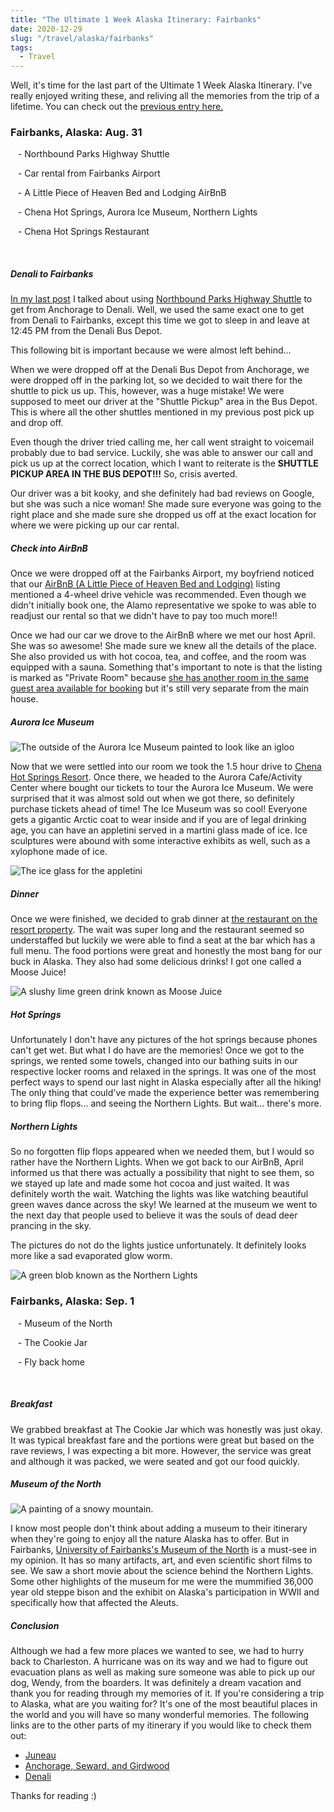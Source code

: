 ```yaml
---
title: "The Ultimate 1 Week Alaska Itinerary: Fairbanks"
date: 2020-12-29
slug: "/travel/alaska/fairbanks"
tags:
  - Travel
---
```



Well, it's time for the last part of the Ultimate 1 Week Alaska Itinerary. I've really enjoyed writing these,
and reliving all the memories from the trip of a lifetime. You can check out the [previous entry here.](https://arrayoflight.gatsbyjs.io/travel/alaska/denali)

### Fairbanks, Alaska: Aug. 31

<p>
<FontAwesomeIcon icon={['fas', 'shuttle-van']} size="lg"/>
&nbsp;&nbsp; - Northbound Parks Highway Shuttle
</p>
<p>
<FontAwesomeIcon icon={['fas', 'car-side']} size="lg"/>
&nbsp;&nbsp; - Car rental from Fairbanks Airport
</p>
<p>
<FontAwesomeIcon icon={['fas', 'hotel']} size="lg"/>
&nbsp;&nbsp; - A Little Piece of Heaven Bed and Lodging AirBnB
</p>
<p>
<FontAwesomeIcon icon={'ticket-alt'} size="lg"/>
&nbsp;&nbsp; - Chena Hot Springs, Aurora Ice Museum, Northern Lights
</p>
<p>
<FontAwesomeIcon icon={['fas', 'utensils']} size="lg"/>
&nbsp;&nbsp; - Chena Hot Springs Restaurant
</p>

<br />

##### Denali to Fairbanks

[In my last post](https://arrayoflight.gatsbyjs.io/travel/alaska/denali) I talked about using [Northbound Parks Highway Shuttle](https://alaskashuttle.com/product/northbound-parks-highway-shuttle/)
to get from Anchorage to Denali. Well, we used the same exact one to get from Denali to Fairbanks, except this time we got to sleep in and leave at 12:45 PM
from the Denali Bus Depot.

This following bit is important because we were almost left behind...

When we were dropped off at the Denali Bus Depot from Anchorage, we were dropped off in the parking lot, so we decided to wait there for the shuttle to pick us up. 
This, however, was a huge mistake! We were supposed to meet our driver at the "Shuttle Pickup" area in the Bus Depot. This is where all the other shuttles mentioned in my previous post pick up and drop off. 

Even though the driver tried calling me, her call went straight to voicemail probably due to bad service. Luckily, she was able to answer our call and pick us up at the correct location,
which I want to reiterate is the **SHUTTLE PICKUP AREA IN THE BUS DEPOT!!!** So, crisis averted.

Our driver was a bit kooky, and she definitely had bad reviews on Google, but she was such a nice woman!
She made sure everyone was going to the right place and she made sure she dropped us off at the exact location for where we were picking up our car rental.

##### Check into AirBnB

Once we were dropped off at the Fairbanks Airport, my boyfriend noticed that our [AirBnB (A Little Piece of Heaven Bed and Lodging)](https://www.airbnb.com/rooms/31039379?source_impression_id=p3_1609456107_B3FUmpkjd88NZBwe)
listing mentioned a 4-wheel drive vehicle was recommended. Even though we didn't initially book one,
the Alamo representative we spoke to was able to readjust our rental so that we didn't have to pay too much more!!

Once we had our car we drove to the AirBnB where we met our host April. She was so awesome! She made sure we knew all the details of the place.
She also provided us with hot cocoa, tea, and coffee, and the room was equipped with a sauna. Something that's important to note
is that the listing is marked as "Private Room" because [she has another room in the same guest area available for booking](https://www.airbnb.com/rooms/31474171?source_impression_id=p3_1609456571_bvbsAhXKZhX39cJZ) but it's still very separate from the main house.

##### Aurora Ice Museum

![The outside of the Aurora Ice Museum painted to look like an igloo](./ice-1.jpg)

Now that we were settled into our room we took the 1.5 hour drive to [Chena Hot Springs Resort](https://chenahotsprings.com/).
Once there, we headed to the Aurora Cafe/Activity Center where bought our tickets to tour the Aurora Ice Museum. We were surprised that it was almost sold out
when we got there, so definitely purchase tickets ahead of time! The Ice Museum was so cool! Everyone gets a gigantic Arctic coat to wear inside and if you are of
legal drinking age, you can have an appletini served in a martini glass made of ice. Ice sculptures were abound with some interactive exhibits as well, 
such as a xylophone made of ice. 

![The ice glass for the appletini](./ice-2.jpg)

##### Dinner

Once we were finished, we decided to grab dinner at [the restaurant on the resort property](https://14opgi45xnv11ge10o1j84m8-wpengine.netdna-ssl.com/wp-content/uploads/2020/12/Current-Menu-with-pricing-and-appetizers-2020.pdf). The wait was 
super long and the restaurant seemed so understaffed but luckily we were able to find a seat at the bar which
has a full menu. The food portions were great and honestly the most bang for our buck in Alaska. 
They also had some delicious drinks! I got one called a Moose Juice!

![A slushy lime green drink known as Moose Juice](./moosejuice.jpg)


##### Hot Springs

Unfortunately I don't have any pictures of the hot springs because phones can't get wet.
But what I do have are the memories! Once we got to the springs, we rented some towels,
changed into our bathing suits in our respective locker rooms and relaxed in the springs. It was one of the most
perfect ways to spend our last night in Alaska especially after all the hiking! The only thing that could've made
the experience better was remembering to bring flip flops... and seeing the Northern Lights.
But wait... there's more.

##### Northern Lights

So no forgotten flip flops appeared when we needed them, but I would so rather have the Northern Lights.
When we got back to our AirBnB, April informed us that there was actually a possibility that night to see them,
so we stayed up late and made some hot cocoa and just waited. It was definitely worth the wait.
Watching the lights was like watching beautiful green waves dance across the sky! We learned at the
museum we went to the next day that people used to believe it was the souls of dead deer prancing in the sky.

The pictures do not do the lights justice unfortunately. It definitely looks more like a sad evaporated glow worm.

![A green blob known as the Northern Lights](./lights.jpg)

### Fairbanks, Alaska: Sep. 1

<p>
<FontAwesomeIcon icon={'ticket-alt'} size="lg"/>
&nbsp;&nbsp; - Museum of the North
</p>
<p>
<FontAwesomeIcon icon={['fas', 'utensils']} size="lg"/>
&nbsp;&nbsp; - The Cookie Jar
</p>
<p>
<FontAwesomeIcon icon={['fas', 'plane']} size="lg"/>
&nbsp;&nbsp; - Fly back home
</p>

<br />

##### Breakfast

We grabbed breakfast at The Cookie Jar which was honestly was just okay. It was typical breakfast fare
and the portions were great but based on the rave reviews, I was expecting a bit more. However, the service was
great and although it was packed, we were seated and got our food quickly.

##### Museum of the North

![A painting of a snowy mountain.](./mon-5.jpg)

I know most people don't think about adding a museum to their itinerary when they're going to enjoy all the nature Alaska has to offer.
But in Fairbanks, [University of Fairbanks's Museum of the North](https://www.uaf.edu/museum/) is a must-see in my opinion. 
It has so many artifacts, art, and even scientific short films to see. We saw a short movie about the science behind the Northern Lights. 
Some other highlights of the museum for me were the mummified 36,000 year old steppe bison and 
the exhibit on Alaska's participation in WWII and specifically how that affected the Aleuts.

<MuseumCarousel />

##### Conclusion

Although we had a few more places we wanted to see, we had to hurry back to Charleston. A hurricane was on its 
way and we had to figure out evacuation plans as well as making sure someone was able to pick up our dog, Wendy,
from the boarders. It was definitely a dream vacation and thank you for reading through my memories of it. If you're
considering a trip to Alaska, what are you waiting for? It's one of the most beautiful places in the world and you
will have so many wonderful memories. The following links are to the other parts of my itinerary if you would like to check them out:

- [Juneau](https://arrayoflight.gatsbyjs.io/travel/alaska/juneau)
- [Anchorage, Seward, and Girdwood](https://arrayoflight.gatsbyjs.io/travel/alaska/anchorage-seward-girdwood)
- [Denali](https://arrayoflight.gatsbyjs.io/travel/alaska/denali)

Thanks for reading :) 
